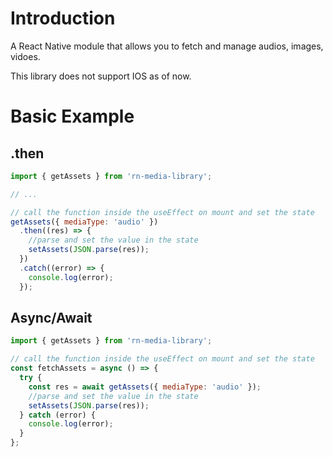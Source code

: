 
# Introduction

A React Native module that allows you to fetch and manage audios, images, vidoes.

<Callout type='error' emoji='🚫'>
  This library does not support IOS as of now.
</Callout>

# Basic Example

## .then

```jsx copy
import { getAssets } from 'rn-media-library';

// ...

// call the function inside the useEffect on mount and set the state
getAssets({ mediaType: 'audio' })
  .then((res) => {
    //parse and set the value in the state
    setAssets(JSON.parse(res));
  })
  .catch((error) => {
    console.log(error);
  });
```

## Async/Await

```jsx copy
import { getAssets } from 'rn-media-library';

// call the function inside the useEffect on mount and set the state
const fetchAssets = async () => {
  try {
    const res = await getAssets({ mediaType: 'audio' });
    //parse and set the value in the state
    setAssets(JSON.parse(res));
  } catch (error) {
    console.log(error);
  }
};
```
